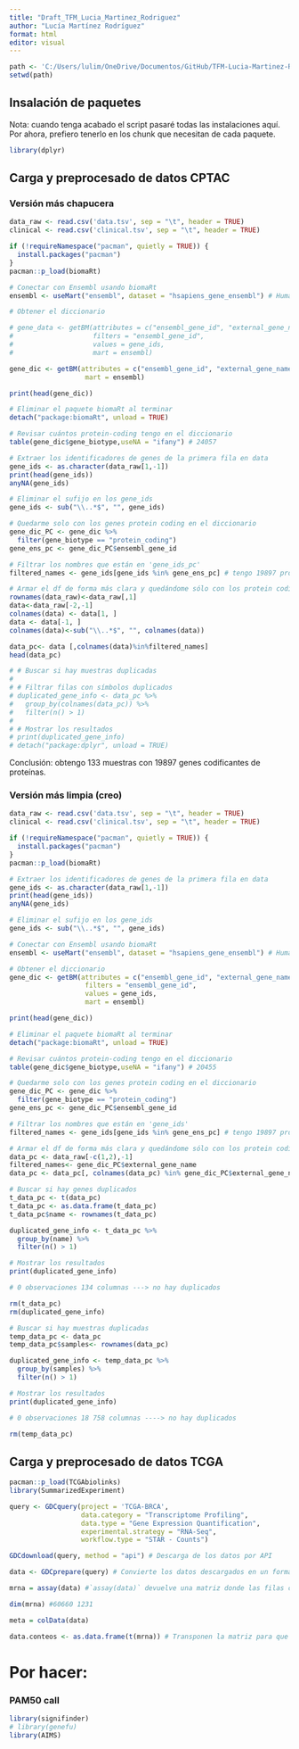 ```yaml
---
title: "Draft_TFM_Lucia_Martinez_Rodriguez"
author: "Lucía Martínez Rodríguez"
format: html
editor: visual
---
```


```r
path <- 'C:/Users/lulim/OneDrive/Documentos/GitHub/TFM-Lucia-Martinez-Rodriguez'
setwd(path)
```

## Insalación de paquetes

Nota: cuando tenga acabado el script pasaré todas las instalaciones aquí. Por ahora, prefiero tenerlo en los chunk que necesitan de cada paquete.

```r
library(dplyr)
```

## Carga y preprocesado de datos CPTAC

### Versión más chapucera
```r
data_raw <- read.csv('data.tsv', sep = "\t", header = TRUE)
clinical <- read.csv('clinical.tsv', sep = "\t", header = TRUE)

if (!requireNamespace("pacman", quietly = TRUE)) {
  install.packages("pacman")
}
pacman::p_load(biomaRt)

# Conectar con Ensembl usando biomaRt
ensembl <- useMart("ensembl", dataset = "hsapiens_gene_ensembl") # Human genes (GRCh38.p14) 

# Obtener el diccionario

# gene_data <- getBM(attributes = c("ensembl_gene_id", "external_gene_name", "entrezgene_id", "gene_biotype"),
#                    filters = "ensembl_gene_id",
#                    values = gene_ids,
#                    mart = ensembl)

gene_dic <- getBM(attributes = c("ensembl_gene_id", "external_gene_name", "entrezgene_id", "gene_biotype"),
                   mart = ensembl)

print(head(gene_dic))

# Eliminar el paquete biomaRt al terminar
detach("package:biomaRt", unload = TRUE)

# Revisar cuántos protein-coding tengo en el diccionario
table(gene_dic$gene_biotype,useNA = "ifany") # 24057

# Extraer los identificadores de genes de la primera fila en data
gene_ids <- as.character(data_raw[1,-1])
print(head(gene_ids))
anyNA(gene_ids)

# Eliminar el sufijo en los gene_ids
gene_ids <- sub("\\..*$", "", gene_ids)

# Quedarme solo con los genes protein coding en el diccionario
gene_dic_PC <- gene_dic %>%
  filter(gene_biotype == "protein_coding")
gene_ens_pc <- gene_dic_PC$ensembl_gene_id

# Filtrar los nombres que están en 'gene_ids_pc'
filtered_names <- gene_ids[gene_ids %in% gene_ens_pc] # tengo 19897 protein coding de 60591 genes en data.

# Armar el df de forma más clara y quedándome sólo con los protein coding
rownames(data_raw)<-data_raw[,1]
data<-data_raw[-2,-1]
colnames(data) <- data[1, ]
data <- data[-1, ]
colnames(data)<-sub("\\..*$", "", colnames(data))

data_pc<- data [,colnames(data)%in%filtered_names] 
head(data_pc)

# # Buscar si hay muestras duplicadas
# 
# # Filtrar filas con símbolos duplicados
# duplicated_gene_info <- data_pc %>%
#   group_by(colnames(data_pc)) %>%
#   filter(n() > 1)
# 
# # Mostrar los resultados
# print(duplicated_gene_info)
# detach("package:dplyr", unload = TRUE)


```

Conclusión: obtengo 133 muestras con 19897 genes codificantes de proteínas.

### Versión más limpia (creo)
```r
data_raw <- read.csv('data.tsv', sep = "\t", header = TRUE)
clinical <- read.csv('clinical.tsv', sep = "\t", header = TRUE)

if (!requireNamespace("pacman", quietly = TRUE)) {
  install.packages("pacman")
}
pacman::p_load(biomaRt)

# Extraer los identificadores de genes de la primera fila en data
gene_ids <- as.character(data_raw[1,-1])
print(head(gene_ids))
anyNA(gene_ids)

# Eliminar el sufijo en los gene_ids
gene_ids <- sub("\\..*$", "", gene_ids)

# Conectar con Ensembl usando biomaRt
ensembl <- useMart("ensembl", dataset = "hsapiens_gene_ensembl") # Human genes (GRCh38.p14) 

# Obtener el diccionario
gene_dic <- getBM(attributes = c("ensembl_gene_id", "external_gene_name", "entrezgene_id", "gene_biotype"),
                   filters = "ensembl_gene_id",
                   values = gene_ids,
                   mart = ensembl)

print(head(gene_dic))

# Eliminar el paquete biomaRt al terminar
detach("package:biomaRt", unload = TRUE)

# Revisar cuántos protein-coding tengo en el diccionario
table(gene_dic$gene_biotype,useNA = "ifany") # 20455

# Quedarme solo con los genes protein coding en el diccionario
gene_dic_PC <- gene_dic %>%
  filter(gene_biotype == "protein_coding")
gene_ens_pc <- gene_dic_PC$ensembl_gene_id

# Filtrar los nombres que están en 'gene_ids'
filtered_names <- gene_ids[gene_ids %in% gene_ens_pc] # tengo 19897 protein coding de 60591 genes en data_raw.

# Armar el df de forma más clara y quedándome sólo con los protein coding
data_pc <- data_raw[-c(1,2),-1]
filtered_names<- gene_dic_PC$external_gene_name
data_pc <- data_pc[, colnames(data_pc) %in% gene_dic_PC$external_gene_name] # en este caso me quedo con 18757 genes!!!! No con 19897 como en el primer ejemplo

# Buscar si hay genes duplicados
t_data_pc <- t(data_pc)
t_data_pc <- as.data.frame(t_data_pc)
t_data_pc$name <- rownames(t_data_pc)

duplicated_gene_info <- t_data_pc %>%
  group_by(name) %>%
  filter(n() > 1)

# Mostrar los resultados
print(duplicated_gene_info)

# 0 observaciones 134 columnas ---> no hay duplicados

rm(t_data_pc)
rm(duplicated_gene_info)

# Buscar si hay muestras duplicadas
temp_data_pc <- data_pc
temp_data_pc$samples<- rownames(data_pc)

duplicated_gene_info <- temp_data_pc %>%
  group_by(samples) %>%
  filter(n() > 1)

# Mostrar los resultados
print(duplicated_gene_info)

# 0 observaciones 18 758 columnas ----> no hay duplicados

rm(temp_data_pc)

```



## Carga y preprocesado de datos TCGA

```r
pacman::p_load(TCGAbiolinks)
library(SummarizedExperiment)

query <- GDCquery(project = 'TCGA-BRCA',
                  data.category = "Transcriptome Profiling",
                  data.type = "Gene Expression Quantification",
                  experimental.strategy = "RNA-Seq",
                  workflow.type = "STAR - Counts")

GDCdownload(query, method = "api") # Descarga de los datos por API

data <- GDCprepare(query) # Convierte los datos descargados en un formato listo para análisis, compatible con R

mrna = assay(data) #`assay(data)` devuelve una matriz donde las filas corresponden a genes y las columnas a muestras.

dim(mrna) #60660 1231 

meta = colData(data)

data.conteos <- as.data.frame(t(mrna)) # Transponen la matriz para que queden muestras en filas y genes en columnas.
```




# Por hacer:

### PAM50 call

```r
library(signifinder)
# library(genefu)
library(AIMS)
```